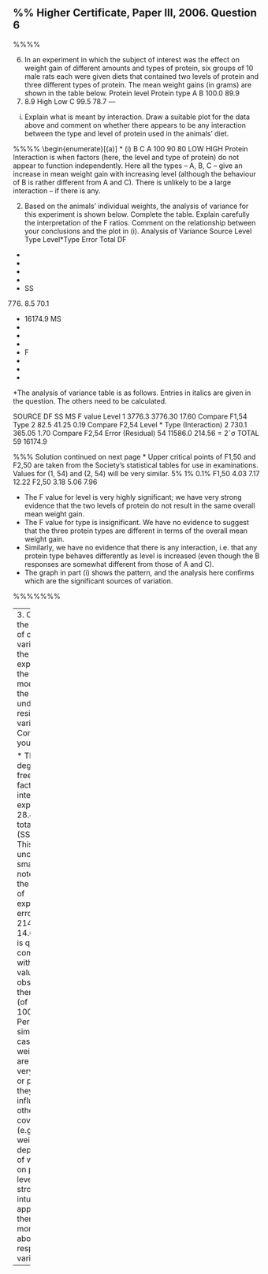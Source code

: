 
%% Higher Certificate, Paper III, 2006. Question 6
---  
%%%%

6.
In an experiment in which the subject of interest was the effect on weight gain of
different amounts and types of protein, six groups of 10 male rats each were given
diets that contained two levels of protein and three different types of protein. The
mean weight gains (in grams) are shown in the table below.
Protein level
Protein type
A
B
100.0
89.9
79.
8.9
High
Low
C
99.5
78.7
---

(i) Explain what is meant by interaction. Draw a suitable plot for the data above
and comment on whether there appears to be any interaction between the type
and level of protein used in the animals' diet.



%%%%
\begin{enumerate}[(a)]
*  (i)
B
C
A
100
90
80
LOW
HIGH
Protein
Interaction is when factors (here, the level and type of protein) do not appear to function independently. Here all the types – A, B, C – give an increase in mean weight gain with increasing level (although the behaviour of B is rather different from A and C). There is unlikely to be a large interaction – if there is any.


\newpage

2.  Based on the animals' individual weights, the analysis of variance for this
experiment is shown below. Complete the table. Explain carefully the
interpretation of the F ratios. Comment on the relationship between your
conclusions and the plot in (i).
Analysis of Variance
Source
Level
Type
Level*Type
Error
Total
DF
*
*
*
*
*
SS
776.
8.5
70.1
*
16174.9
MS
*
*
*
*
F
*
*
*



*The analysis of variance table is as follows. Entries in italics are given in the question. The others need to be calculated.

SOURCE
DF
SS
MS
F value
Level
1
3776.3
3776.30
17.60 Compare F1,54
Type
2
82.5
41.25
0.19 Compare F2,54
Level * Type (Interaction)
2
730.1
365.05
1.70 Compare F2,54
Error (Residual)
54
11586.0
214.56
= 2ˆσ
TOTAL
59
16174.9

%%% Solution continued on next page
*  Upper critical points of F1,50 and F2,50 are taken from the Society's statistical tables for use in examinations. Values for (1, 54) and (2, 54) will be very similar.
5%
1%
0.1%
F1,50
4.03
7.17
12.22
F2,50
3.18
5.06
7.96


*  The F value for level is very highly significant; we have very strong evidence that the two levels of protein do not result in the same overall mean weight gain.
*  The F value for type is insignificant. We have no evidence to suggest that the three protein types are different in terms of the overall mean weight gain.
*  Similarly, we have no evidence that there is any interaction, i.e. that any protein type behaves differently as level is increased (even though the B responses are somewhat different from those of A and C). 
*  The graph in part (i) shows the pattern, and the analysis here confirms which are the significant sources of variation.

%%%%%%%
\newpage

--- 
3. 
Calculate the proportion of overall variation in the data explained by the fitted
model, and the estimated underlying residual variance. Comment on your
answers.


*  The 5 degrees of freedom for factors and interaction explain only 28.4\% of the total variation (SS total). This is uncomfortably small.
*  We note also that the estimate of experimental error is 2ˆσ = 214.56 (ˆσ = 14.65), which is quite large compared with the values of the observations themselves (of order 100).
*  Perhaps it is simply the case that the weight gains are naturally very variable; or perhaps they are influenced by other covariates (e.g. initial weight).
*  
The dependence of weight gain on protein level appears strong and is intuitively appealing. But there may be more to learn about the response variable.
--- 
 
 